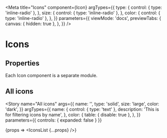 

<Meta
  title="Icons"
  component={Icon}
  argTypes={{
    type: {
      control: { type: 'inline-radio' },
    },
    size: {
      control: { type: 'inline-radio' },
    },
    color: {
      control: { type: 'inline-radio' },
    },
  }}
  parameters={{
    viewMode: 'docs',
    previewTabs: {
      canvas: { hidden: true },
    },
  }}
/>

# Icons

## Properties

<ArgsTable of={Icon} />

Each Icon component is a separate module.

## All icons

<ArgsTable story="All icons" />

<Story
  name="All icons"
  args={{
    name: '',
    type: 'solid',
    size: 'large',
    color: 'dark',
  }}
  argTypes={{
    name: {
      control: { type: 'text' },
      description: 'This is for filtering icons by name',
    },
    color: {
      table: { disable: true },
    },
  }}
  parameters={{
    controls: { expanded: false }
  }}
>
  {props => <IconsList {...props} />}
</Story>
